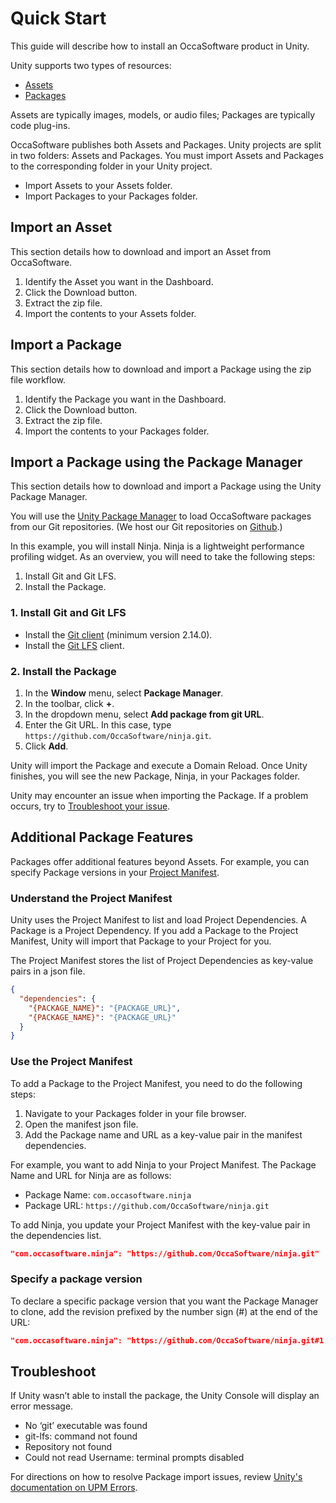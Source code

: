# Quick Start

This guide will describe how to install an OccaSoftware product in Unity.

Unity supports two types of resources:

- [Assets](https://docs.unity3d.com/Manual/AssetWorkflow.html)
- [Packages](https://docs.unity3d.com/Manual/PackagesList.html)

Assets are typically images, models, or audio files; Packages are typically code plug-ins.

OccaSoftware publishes both Assets and Packages. Unity projects are split in two folders: Assets and Packages. You must import Assets and Packages to the corresponding folder in your Unity project.

- Import Assets to your Assets folder.
- Import Packages to your Packages folder.

## Import an Asset

This section details how to download and import an Asset from OccaSoftware.

1. Identify the Asset you want in the Dashboard.
2. Click the Download button.
3. Extract the zip file.
4. Import the contents to your Assets folder.

## Import a Package

This section details how to download and import a Package using the zip file workflow.

1. Identify the Package you want in the Dashboard.
2. Click the Download button.
3. Extract the zip file.
4. Import the contents to your Packages folder.

## Import a Package using the Package Manager

This section details how to download and import a Package using the Unity Package Manager.

You will use the [Unity Package Manager](https://docs.unity3d.com/Manual/upm-ui.html) to load OccaSoftware packages from our Git repositories. (We host our Git repositories on [Github](https://github.com/occasoftware).)

In this example, you will install Ninja. Ninja is a lightweight performance profiling widget. As an overview, you will need to take the following steps:

1. Install Git and Git LFS.
2. Install the Package.

### 1. Install Git and Git LFS

- Install the [Git client](https://git-scm.com/) (minimum version 2.14.0).
- Install the [Git LFS](https://git-lfs.com/) client.

### 2. Install the Package

1. In the **Window** menu, select **Package Manager**.
2. In the toolbar, click **+**.
3. In the dropdown menu, select **Add package from git URL**.
4. Enter the Git URL. In this case, type `https://github.com/OccaSoftware/ninja.git`.
5. Click **Add**.

Unity will import the Package and execute a Domain Reload. Once Unity finishes, you will see the new Package, Ninja, in your Packages folder.

Unity may encounter an issue when importing the Package. If a problem occurs, try to [Troubleshoot your issue](#troubleshoot).

## Additional Package Features

Packages offer additional features beyond Assets. For example, you can specify Package versions in your [Project Manifest](https://docs.unity3d.com/Manual/upm-manifestPrj.html).

### Understand the Project Manifest

Unity uses the Project Manifest to list and load Project Dependencies. A Package is a Project Dependency. If you add a Package to the Project Manifest, Unity will import that Package to your Project for you.

The Project Manifest stores the list of Project Dependencies as key-value pairs in a json file.

```json
{
  "dependencies": {
    "{PACKAGE_NAME}": "{PACKAGE_URL}",
    "{PACKAGE_NAME}": "{PACKAGE_URL}"
  }
}
```

### Use the Project Manifest

To add a Package to the Project Manifest, you need to do the following steps:

1. Navigate to your Packages folder in your file browser.
2. Open the manifest json file.
3. Add the Package name and URL as a key-value pair in the manifest dependencies.

For example, you want to add Ninja to your Project Manifest. The Package Name and URL for Ninja are as follows:

- Package Name: `com.occasoftware.ninja`
- Package URL: `https://github.com/OccaSoftware/ninja.git`

To add Ninja, you update your Project Manifest with the key-value pair in the dependencies list.

```json
"com.occasoftware.ninja": "https://github.com/OccaSoftware/ninja.git"
```

### Specify a package version

To declare a specific package version that you want the Package Manager to clone, add the revision prefixed by the number sign (#) at the end of the URL:

```json
"com.occasoftware.ninja": "https://github.com/OccaSoftware/ninja.git#1.1.0"
```

## Troubleshoot

 If Unity wasn’t able to install the package, the Unity Console will display an error message.

- No ‘git’ executable was found
- git-lfs: command not found
- Repository not found
- Could not read Username: terminal prompts disabled

For directions on how to resolve Package import issues, review [Unity's documentation on UPM Errors](https://docs.unity3d.com/Manual/upm-errors.html).
